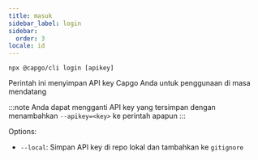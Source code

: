 ```yaml
---
title: masuk
sidebar_label: login
sidebar:
  order: 3
locale: id
---
```


`npx @capgo/cli login [apikey]`

Perintah ini menyimpan API key Capgo Anda untuk penggunaan di masa mendatang

:::note
Anda dapat mengganti API key yang tersimpan dengan menambahkan `--apikey=<key>` ke perintah apapun
:::

Options:

- `--local`: Simpan API key di repo lokal dan tambahkan ke `gitignore`